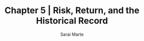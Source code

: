 ---
layout: '@layouts/Blog.astro'
title: Chapter 5 | Risk, Return, and the Historical Record
pubDate: 2025-01-23T00:00:00Z 
updatedDate:  2025-01-23T00:00:00Z 
draft: false
author: Sarai Marte
slug: risk-return-and-the-historical-record
---